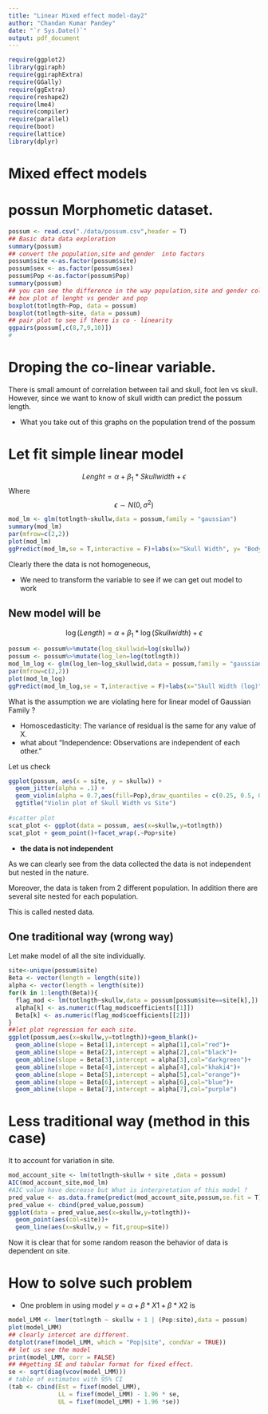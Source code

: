 ```yaml
---
title: "Linear Mixed effect model-day2"
author: "Chandan Kumar Pandey"
date: "`r Sys.Date()`"
output: pdf_document
---
```


```r
require(ggplot2)
library(ggiraph)
require(ggiraphExtra)
require(GGally)
require(ggExtra)
require(reshape2)
require(lme4)
require(compiler)
require(parallel)
require(boot)
require(lattice)
library(dplyr)
```

# Mixed effect models



# possun Morphometic dataset. 

```r
possum <- read.csv("./data/possum.csv",header = T)
## Basic data data exploration 
summary(possum)
## convert the population,site and gender  into factors
possum$site <-as.factor(possum$site)
possum$sex <- as.factor(possum$sex)
possum$Pop <-as.factor(possum$Pop)
summary(possum)
## you can see the difference in the way population,site and gender columns
## box plot of lenght vs gender and pop 
boxplot(totlngth~Pop, data = possum)
boxplot(totlngth~site, data = possum)
## pair plot to see if there is co - linearity
ggpairs(possum[,c(8,7,9,10)])
# 
```

# Droping the co-linear variable. 

There is small amount of correlation between tail and skull, foot len vs skull. However, since we want to know of skull width can predict the possum length. 


* What you take out of this graphs on the population trend of the possum

# Let fit simple linear model

$$Lenght = \alpha + \beta_{1}* Skull width+ \epsilon $$
Where $$\epsilon \sim N(0,\sigma^{2})$$

```r
mod_lm <- glm(totlngth~skullw,data = possum,family = "gaussian")
summary(mod_lm)
par(mfrow=c(2,2))
plot(mod_lm)
ggPredict(mod_lm,se = T,interactive = F)+labs(x="Skull Width", y= "Body Length")
```
Clearly there the data is not homogeneous,

* We need to transform the variable to see if we can get out model to work

## New model will be 

$$\log(Length) = \alpha + \beta_{1}* \log(Skull width)+ \epsilon $$

```r
possum <- possum%>%mutate(log_skullwid=log(skullw))
possum <- possum%>%mutate(log_len=log(totlngth))
mod_lm_log <- glm(log_len~log_skullwid,data = possum,family = "gaussian")
par(mfrow=c(2,2))
plot(mod_lm_log)
ggPredict(mod_lm_log,se = T,interactive = F)+labs(x="Skull Width (log)", y= "Body Length (log)")
```

What is the assumption we are violating here for linear model of Gaussian Family ?

* Homoscedasticity: The variance of residual is the same for any value of X.
* what about "Independence: Observations are independent of each other."

Let us check

```r
ggplot(possum, aes(x = site, y = skullw)) +
  geom_jitter(alpha = .1) +
  geom_violin(alpha = 0.7,aes(fill=Pop),draw_quantiles = c(0.25, 0.5, 0.75)) +
  ggtitle("Violin plot of Skull Width vs Site")
  
#scatter plot
scat_plot <- ggplot(data = possum, aes(x=skullw,y=totlngth))
scat_plot + geom_point()+facet_wrap(.~Pop+site)  
```

* __the data is not independent__


As we can clearly see from the data collected the data is not independent but nested in the nature. 

Moreover, the data is taken from 2 different population. In addition there are several site nested for each population. 

This is called nested data. 

## One traditional way (wrong way)

Let make model of all the site individually. 

```r
site<-unique(possum$site)
Beta <- vector(length = length(site))
alpha <- vector(length = length(site))
for(k in 1:length(Beta)){
  flag_mod <- lm(totlngth~skullw,data = possum[possum$site==site[k],])
  alpha[k] <- as.numeric(flag_mod$coefficients[[1]])
  Beta[k] <- as.numeric(flag_mod$coefficients[[2]])
}
##let plot regression for each site. 
ggplot(possum,aes(x=skullw,y=totlngth))+geom_blank()+
  geom_abline(slope = Beta[1],intercept = alpha[1],col="red")+
  geom_abline(slope = Beta[2],intercept = alpha[2],col="black")+
  geom_abline(slope = Beta[3],intercept = alpha[3],col="darkgreen")+
  geom_abline(slope = Beta[4],intercept = alpha[4],col="khaki4")+
  geom_abline(slope = Beta[5],intercept = alpha[5],col="orange")+
  geom_abline(slope = Beta[6],intercept = alpha[6],col="blue")+
  geom_abline(slope = Beta[7],intercept = alpha[7],col="purple")
```
# Less traditional way (method in this case)

It to account for variation in site. 

```r
mod_account_site <- lm(totlngth~skullw + site ,data = possum)
AIC(mod_account_site,mod_lm)
#AIC value have decrease but What is interpretation of this model ?
pred_value <- as.data.frame(predict(mod_account_site,possum,se.fit = T))
pred_value <- cbind(pred_value,possum)
ggplot(data = pred_value,aes(x=skullw,y=totlngth))+
  geom_point(aes(col=site))+
  geom_line(aes(x=skullw,y = fit,group=site))
```
Now it is clear that for some random reason the behavior of data is dependent on site.

# How to solve such problem

* One problem in using model $y = \alpha + \beta*X1 + \beta*X2$ is 

```r
model_LMM <- lmer(totlngth ~ skullw + 1 | (Pop:site),data = possum)
plot(model_LMM)
## clearly intercet are different. 
dotplot(ranef(model_LMM, which = "Pop|site", condVar = TRUE))
## let us see the model
print(model_LMM, corr = FALSE)
## ##getting SE and tabular format for fixed effect.
se <- sqrt(diag(vcov(model_LMM)))
# table of estimates with 95% CI
(tab <- cbind(Est = fixef(model_LMM), 
              LL = fixef(model_LMM) - 1.96 * se,
              UL = fixef(model_LMM) + 1.96 *se))
```
